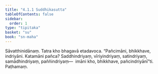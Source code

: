 ```yaml
---
title: "4.1.1 Suddhikasutta"
tableOfContents: false
sidebar:
  order: 1
type: "tipitaka"
basket: "su"
book: "sn-maha"
---
```



<DynamicBreadcrumb />

<Division number="471" book="sn-maha">

<Paragraph number="1000" book="sn-maha">
Sāvatthinidānaṃ. Tatra kho bhagavā etadavoca. “Pañcimāni, bhikkhave, indriyāni. Katamāni pañca? Saddhindriyaṃ, vīriyindriyaṃ, satindriyaṃ, samādhindriyaṃ, paññindriyaṃ—  imāni kho, bhikkhave, pañcindriyānī”ti.

</Paragraph>
</Division>

<Paragraph number="1001" type="center" book="sn-maha">
Paṭhamaṃ.
</Paragraph>